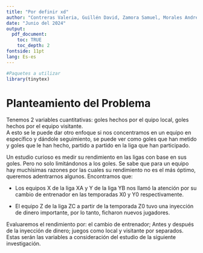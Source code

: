 ```yaml
---
title: "Por definir xd"
author: "Contreras Valeria, Guillén David, Zamora Samuel, Morales Andrés"
date: "Junio del 2024"
output: 
  pdf_document:
    toc: TRUE
    toc_depth: 2
fontside: 11pt
lang: Es-es
---
```


```r
#Paquetes a utilizar
library(tinytex)
```

\pagebreak
# Planteamiento del Problema

 Tenemos 2 variables cuantitativas: goles hechos por el quipo local, goles hechos por el equipo visitante.  
 A esto se le puede dar otro enfoque si nos concentramos en un equipo en específico y dándole seguimiento, se puede ver como goles que han metido y goles que le han hecho, partido a partido en la liga que han participado.

 Un estudio curioso es medir su rendimiento en las ligas con base en sus goles. Pero no solo limitándonos a los goles. Se sabe que para un equipo hay muchísimas razones por las cuales su rendimiento no es el más óptimo, queremos adentrarnos algunos. Encontramos que: 
  
* Los equipos X de la liga XA y Y de la liga YB nos llamó la atención por su cambio de entrenador en las temporadas X0 y Y0 respectivamente.

* El equipo Z de la liga ZC a partir de la temporada Z0 tuvo una inyección de dinero importante, por lo tanto, ficharon nuevos jugadores.
  
 Evaluaremos el rendimiento por: el cambio de entrenador; Antes y después de la inyección de dinero; juegos como local y visitante por separados.  
 Estas serán las variables a consideración del estudio de la siguiente investigación.
